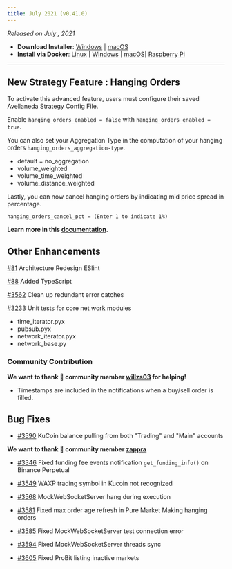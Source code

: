 ```yaml
---
title: July 2021 (v0.41.0)
---
```



_Released on July , 2021_

- **Download Installer**: [Windows](https://dist.hummingbot.io/hummingbot_v0.40.0_setup.exe) | [macOS](https://dist.hummingbot.io/hummingbot_v0.40.0.dmg)
- **Install via Docker**: [Linux](/installation/linux/#install-via-docker) | [Windows](/installation/windows/#install-via-docker) | [macOS](/installation/mac/#install-via-docker)| [Raspberry Pi](/installation/raspberry/)

---

##

## New Strategy Feature : Hanging Orders

To activate this advanced feature, users must configure their saved Avellaneda Strategy Config File.

Enable `hanging_orders_enabled = false` with `hanging_orders_enabled = true`.

You can also set your Aggregation Type in the computation of your hanging orders `hanging_orders_aggregation-type`.

- default = no_aggregation
- volume_weighted
- volume_time_weighted
- volume_distance_weighted

Lastly, you can now cancel hanging orders by indicating mid price spread in percentage.

`hanging_orders_cancel_pct = (Enter 1 to indicate 1%)`

**Learn more in this [documentation](/strategies/avellaneda-market-making).**

###

##

##

###

## Other Enhancements

[#81](https://github.com/CoinAlpha/gateway-api/pull/81) Architecture Redesign ESlint

[#88](https://github.com/CoinAlpha/gateway-api/pull/88/commits) Added TypeScript

[#3562](https://github.com/CoinAlpha/hummingbot/pull/3562) Clean up redundant error catches

[#3233](https://github.com/CoinAlpha/hummingbot/issues/3233) Unit tests for core net work modules

- time_iterator.pyx
- pubsub.pyx
- network_iterator.pyx
- network_base.py

### Community Contribution

**We want to thank 🙏 community member [willzs03](https://github.com/willzs03) for helping!**

- Timestamps are included in the notifications when a buy/sell order is filled.

## Bug Fixes

- [#3590](https://github.com/CoinAlpha/hummingbot/pull/3590) KuCoin balance pulling from both "Trading" and "Main" accounts

**We want to thank 🙏 community member [zappra](https://github.com/zappra)**

- [#3346](https://github.com/CoinAlpha/hummingbot/pull/3346) Fixed funding fee events notification `get_funding_info()` on Binance Perpetual

- [#3549](https://github.com/CoinAlpha/hummingbot/pull/3549) WAXP trading symbol in Kucoin not recognized

- [#3568](https://github.com/CoinAlpha/hummingbot/pull/3568) MockWebSocketServer hang during execution

- [#3581](https://github.com/CoinAlpha/hummingbot/pull/3581) Fixed max order age refresh in Pure Market Making hanging orders

- [#3585](https://github.com/CoinAlpha/hummingbot/pull/3585) Fixed MockWebSocketServer test connection error

- [#3594](https://github.com/CoinAlpha/hummingbot/pull/3594) Fixed MockWebSocketServer threads sync

- [#3605](https://github.com/CoinAlpha/hummingbot/pull/3605) Fixed ProBit listing inactive markets
